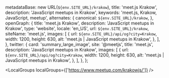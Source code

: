 
  metadataBase: new URL(`${env.SITE_URL}/krakow`),
  title: 'meet.js Krakow',
  description: 'JavaScript meetups in Krakow',
  keywords: 'meet.js, Krakow, JavaScript, meetup',
  alternates: {
    canonical: `${env.SITE_URL}/krakow`,
  },
  openGraph: {
    title: 'meet.js Krakow',
    description: 'JavaScript meetups in Krakow',
    type: 'website',
    locale: 'en_US',
    url: `${env.SITE_URL}/krakow`,
    siteName: 'meet.js',
    images: [
      {
        url: `${env.SITE_URL}/api/og?city=Krakow`,
        width: 1200,
        height: 630,
        alt: 'meet.js | JavaScript meetups in Krakow',
      },
    ],
  },
  twitter: {
    card: 'summary_large_image',
    site: '@meetjs',
    title: 'meet.js',
    description: 'JavaScript meetups in Krakow',
    images: [
      {
        url: `${env.SITE_URL}/api/og?city=Krakow`,
        width: 1200,
        height: 630,
        alt: 'meet.js | JavaScript meetups in Krakow',
      },
    ],
  },
};

<CityBanner city="Kraków" background="/city/krakow/cover.jpg" />

<EventSection city="Kraków" />

<LocalGroups localGroups={['https://www.meetup.com/krakowjs/']} />

<FAQ questions={KrakowFAQ} />

<Organizers city="Krakow" organizers={KrakowOrganizers} />

<CityEmail email="meetjskrk@gmail.com" />
